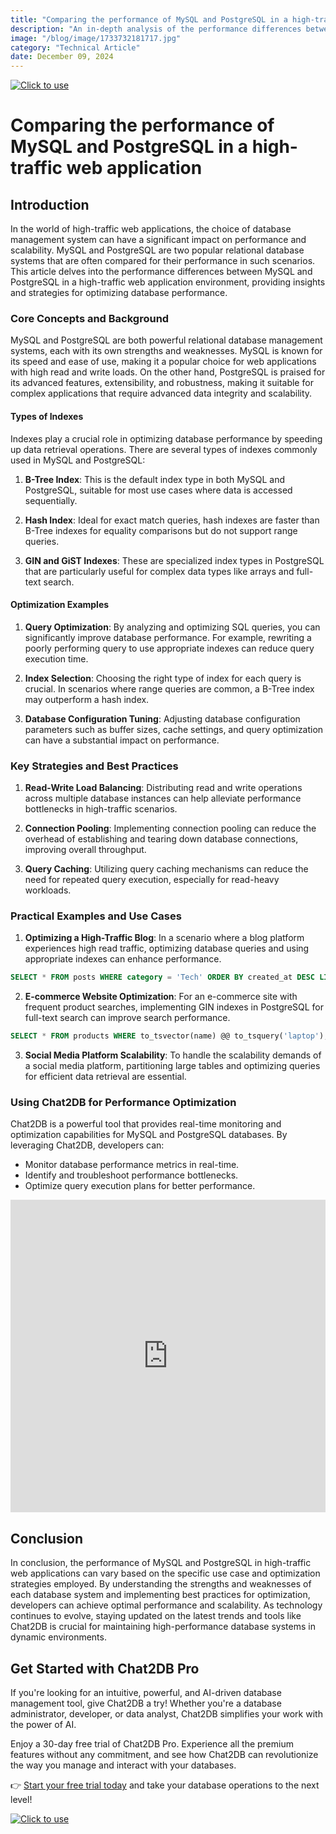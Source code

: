 ```yaml
---
title: "Comparing the performance of MySQL and PostgreSQL in a high-traffic web application"
description: "An in-depth analysis of the performance differences between MySQL and PostgreSQL in high-traffic web applications, with practical examples and optimization strategies."
image: "/blog/image/1733732181717.jpg"
category: "Technical Article"
date: December 09, 2024
---
```

[![Click to use](/image/blog/bg/chat2db1.png)](https://app.chat2db.ai/)
# Comparing the performance of MySQL and PostgreSQL in a high-traffic web application


<Authors date="December 09, 2024">
  <Author name="Jing" link="https://chat2db.ai" />
</Authors>

## Introduction

In the world of high-traffic web applications, the choice of database management system can have a significant impact on performance and scalability. MySQL and PostgreSQL are two popular relational database systems that are often compared for their performance in such scenarios. This article delves into the performance differences between MySQL and PostgreSQL in a high-traffic web application environment, providing insights and strategies for optimizing database performance.

### Core Concepts and Background

MySQL and PostgreSQL are both powerful relational database management systems, each with its own strengths and weaknesses. MySQL is known for its speed and ease of use, making it a popular choice for web applications with high read and write loads. On the other hand, PostgreSQL is praised for its advanced features, extensibility, and robustness, making it suitable for complex applications that require advanced data integrity and scalability.

#### Types of Indexes

Indexes play a crucial role in optimizing database performance by speeding up data retrieval operations. There are several types of indexes commonly used in MySQL and PostgreSQL:

1. **B-Tree Index**: This is the default index type in both MySQL and PostgreSQL, suitable for most use cases where data is accessed sequentially.

2. **Hash Index**: Ideal for exact match queries, hash indexes are faster than B-Tree indexes for equality comparisons but do not support range queries.

3. **GIN and GiST Indexes**: These are specialized index types in PostgreSQL that are particularly useful for complex data types like arrays and full-text search.

#### Optimization Examples

1. **Query Optimization**: By analyzing and optimizing SQL queries, you can significantly improve database performance. For example, rewriting a poorly performing query to use appropriate indexes can reduce query execution time.

2. **Index Selection**: Choosing the right type of index for each query is crucial. In scenarios where range queries are common, a B-Tree index may outperform a hash index.

3. **Database Configuration Tuning**: Adjusting database configuration parameters such as buffer sizes, cache settings, and query optimization can have a substantial impact on performance.

### Key Strategies and Best Practices

1. **Read-Write Load Balancing**: Distributing read and write operations across multiple database instances can help alleviate performance bottlenecks in high-traffic scenarios.

2. **Connection Pooling**: Implementing connection pooling can reduce the overhead of establishing and tearing down database connections, improving overall throughput.

3. **Query Caching**: Utilizing query caching mechanisms can reduce the need for repeated query execution, especially for read-heavy workloads.

### Practical Examples and Use Cases

1. **Optimizing a High-Traffic Blog**: In a scenario where a blog platform experiences high read traffic, optimizing database queries and using appropriate indexes can enhance performance.

```sql
SELECT * FROM posts WHERE category = 'Tech' ORDER BY created_at DESC LIMIT 10;
```

2. **E-commerce Website Optimization**: For an e-commerce site with frequent product searches, implementing GIN indexes in PostgreSQL for full-text search can improve search performance.

```sql
SELECT * FROM products WHERE to_tsvector(name) @@ to_tsquery('laptop');
```

3. **Social Media Platform Scalability**: To handle the scalability demands of a social media platform, partitioning large tables and optimizing queries for efficient data retrieval are essential.

### Using Chat2DB for Performance Optimization

Chat2DB is a powerful tool that provides real-time monitoring and optimization capabilities for MySQL and PostgreSQL databases. By leveraging Chat2DB, developers can:

- Monitor database performance metrics in real-time.
- Identify and troubleshoot performance bottlenecks.
- Optimize query execution plans for better performance.

<iframe width="100%" height="500" src="https://www.youtube.com/embed/bsg3yF7al_I?si=60QprvANg_nd1U-8" title="YouTube video player" frameborder="0" allow="accelerometer; autoplay; clipboard-write; encrypted-media; gyroscope; picture-in-picture; web-share" referrerpolicy="strict-origin-when-cross-origin" allowfullscreen></iframe>

## Conclusion

In conclusion, the performance of MySQL and PostgreSQL in high-traffic web applications can vary based on the specific use case and optimization strategies employed. By understanding the strengths and weaknesses of each database system and implementing best practices for optimization, developers can achieve optimal performance and scalability. As technology continues to evolve, staying updated on the latest trends and tools like Chat2DB is crucial for maintaining high-performance database systems in dynamic environments.

## Get Started with Chat2DB Pro

If you're looking for an intuitive, powerful, and AI-driven database management tool, give Chat2DB a try! Whether you're a database administrator, developer, or data analyst, Chat2DB simplifies your work with the power of AI.

Enjoy a 30-day free trial of Chat2DB Pro. Experience all the premium features without any commitment, and see how Chat2DB can revolutionize the way you manage and interact with your databases.

👉 [Start your free trial today](https://app.chat2db.ai/) and take your database operations to the next level!

[![Click to use](/image/blog/bg/chat2db.jpg)](https://app.chat2db.ai/)